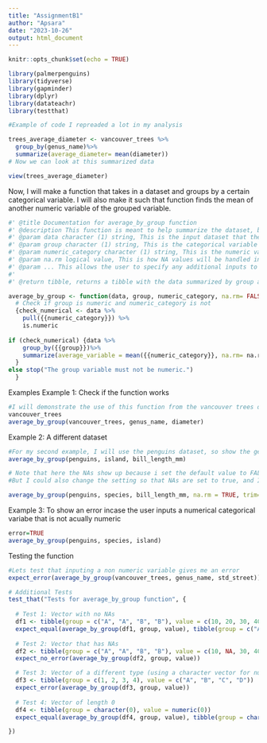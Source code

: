 ```yaml
---
title: "AssignmentB1"
author: "Apsara"
date: "2023-10-26"
output: html_document
---
```


```r
knitr::opts_chunk$set(echo = TRUE)
```

```r
library(palmerpenguins)
library(tidyverse)
library(gapminder)
library(dplyr)
library(datateachr)
library(testthat)
```

```r
#Example of code I repreaded a lot in my analysis

trees_average_diameter <- vancouver_trees %>%
  group_by(genus_name)%>%
  summarize(average_diameter= mean(diameter))
# Now we can look at this summarized data

view(trees_average_diameter)
```
Now, I will make a function that takes in a dataset and groups by a certain categorical variable. I will also make it such that function finds the mean of another numeric variable of the grouped variable.

```r
#' @title Documentation for average_by_group function
#' @description This function is meant to help summarize the dataset, by essentially taking in a categorical variable that the user wants to group the data by, and then calculating the mean of a specific numeric variable that the user inputs. 
#' @param data character (1) string, This is the input dataset that the user is working with. I named this argument because it is where the user inputs the dataset they are working with.
#' @param group character (1) string, This is the categorical variable that the user wants to group the dataset by. I names this as group because it specifies the group or categorical variable the user wants to categorize the data by.
#' @param numeric_category character (1) string, This is the numeric variable that the user wants to find the mean of, grouped by the 'group' variable. I names this numeric_category because it lets the user know that this is the numerical category that the mean will be calculated from. 
#' @param na.rm logical value, This is how NA values will be handled in the data. By default, it is set to FALSE, but the user can change the input 
#' @param ... This allows the user to specify any additional inputs to be used within the mean function
#'
#' @return tibble, returns a tibble with the data summarized by group and by the average of a numeric variable within the groups.

average_by_group <- function(data, group, numeric_category, na.rm= FALSE, ...) 
  # Check if group is numeric and numeric_category is not
  {check_numerical <- data %>%
    pull({{numeric_category}}) %>%
    is.numeric
  
if (check_numerical) {data %>%
    group_by({{group}})%>%
    summarize(average_variable = mean({{numeric_category}}, na.rm= na.rm, ...))
  }
else stop("The group variable must not be numeric.")
  }
```
Examples
Example 1: Check if the function works
```r
#I will demonstrate the use of this function from the vancouver trees dataset
vancouver_trees
average_by_group(vancouver_trees, genus_name, diameter)
```
Example 2: A different dataset
```r
#For my second example, I will use the penguins dataset, so show the generality of my function
average_by_group(penguins, island, bill_length_mm)

# Note that here the NAs show up because i set the default value to FALSE< so the NAs are not excluded.
#But I could also change the setting so that NAs are set to true, and I can pass additional values. Here, I will try to find the average bill_length for species that have no NA values, and I set the trim value to 0.1.

average_by_group(penguins, species, bill_length_mm, na.rm = TRUE, trim=0.1)

```
Example 3: To show an error incase the user inputs a numerical categorical variabe that is not acually numeric
```r
error=TRUE
average_by_group(penguins, species, island)

```
Testing the function
```r
#Lets test that inputing a non numeric variable gives me an error
expect_error(average_by_group(vancouver_trees, genus_name, std_street))

# Additional Tests
test_that("Tests for average_by_group function", {
  
  # Test 1: Vector with no NAs
  df1 <- tibble(group = c("A", "A", "B", "B"), value = c(10, 20, 30, 40))
  expect_equal(average_by_group(df1, group, value), tibble(group = c("A", "B"), average_variable = c(15, 35)))
  
  # Test 2: Vector that has NAs
  df2 <- tibble(group = c("A", "A", "B", "B"), value = c(10, NA, 30, 40))
  expect_no_error(average_by_group(df2, group, value))

  # Test 3: Vector of a different type (using a character vector for numeric_category which should cause an error)
  df3 <- tibble(group = c(1, 2, 3, 4), value = c("A", "B", "C", "D"))
  expect_error(average_by_group(df3, group, value))
  
  # Test 4: Vector of length 0
  df4 <- tibble(group = character(0), value = numeric(0))
  expect_equal(average_by_group(df4, group, value), tibble(group = character(0), average_variable = numeric(0)))

})
```




